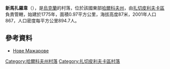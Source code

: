 {{coord|49|1|18|N|35|28|39|E|scale:100000_region:UA|display=title}}

'''新馬扎羅韋'''（{{lang-uk|Нове Мажарове}}），是[[烏克蘭|烏克蘭]]的村落，位於該國東部[[哈爾科夫州|哈爾科夫州]]，由[[扎切皮利夫卡區|扎切皮利夫卡區]]負責管轄，始建於1775年，面積0.97平方公里，海拔高度87米，2001年人口867，人口密度每平方公里894.7人。

==參考資料==
* [http://w1.c1.rada.gov.ua/pls/z7502/A005?rdat1=09.01.2009&rf7571=33022 Нове Мажарове]{{dead link|date=2018年3月 |bot=InternetArchiveBot |fix-attempted=yes }}

{{DEFAULTSORT:Нове Мажарове}}
[[Category:哈爾科夫州村落|Category:哈爾科夫州村落]]
[[Category:扎切皮利夫卡區村落|Category:扎切皮利夫卡區村落]]


{{Kharkiv-geo-stub}}
